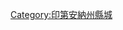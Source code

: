 {{Navbox
|name=印地安納州縣城
|title= [[印第安纳州]][[縣城]]
|state= {{{state|autocollapse}}}
|listclass = hlist
|list1= 按縣排序
粗體字為超過10萬人的縣城

* [[第開特 (印地安納州)|第開特]]
* '''[[韋恩堡|韋恩堡]]'''
* [[哥伦布 (印第安纳州)|哥伦布]]
* [[福勒 (印地安納州)|福勒]]
* [[哈特福德城 (印第安納州)|哈特福德城]]
* [[黎巴嫩 (印地安納州)|黎巴嫩]]
* [[納什維爾 (印地安納州)|納什維爾]]
* [[德爾菲 (印地安納州)|德爾菲]]
* [[洛根斯波特 (印地安納州)|洛根斯波特]]
* '''[[杰斐逊维尔 (印第安纳州)|杰斐逊维尔]]'''
* [[巴西城]]
* [[法兰克福 (印第安纳州)|法兰克福]]
* [[英吉利 (印地安納州)|英吉利]]
* [[華盛頓 (印地安納州)|華盛頓]]
* [[勞倫斯堡 (印地安納州)|勞倫斯堡]]
* [[格林斯堡 (印地安納州)|格林斯堡]]
* [[奧本 (印地安納州)|奧本]]
* '''[[蒙夕 (印地安納州)|蒙夕]]'''
* [[傑斯帕 (印地安納州)|傑斯帕]]
* '''[[戈申 (印地安納州)|戈申]]'''
* [[科納斯維爾 (印地安納州)|科納斯維爾]]
* [[新奧爾巴尼 (印地安納州)|新奧爾巴尼]]
* [[卡溫頓 (印地安納州)|卡溫頓]]
* [[布魯克維爾 (印地安納州)|布魯克維爾]]
* [[罗切斯特 (印第安纳州)|罗切斯特]]
* [[普林斯頓 (印地安納州)|普林斯頓]]
* [[馬里昂 (印地安納州)|馬里昂]]
* [[布盧姆菲爾德 (印地安納州)|布盧姆菲爾德]]
* '''[[諾布爾斯維爾 (印地安納州)|諾布爾斯維爾]]'''
* [[格林菲爾德 (印地安納州)|格林菲爾德]]
* [[科里登 (印第安纳州)|科里登]]
* '''[[丹維爾 (印地安納州)|丹維爾]]'''
* [[紐卡斯爾 (印第安納州)|紐卡斯爾]]
* [[科科莫 (印第安纳州)|科科莫]]
* [[亨廷顿 (印第安纳州)|亨廷顿]]
* [[布朗斯敦 (印地安納州)|布朗斯敦]]
* [[壬色列 (印地安納州)|壬色列]]
* [[波特蘭 (印地安納州)|波特蘭]]
* [[麥迪遜 (印地安納州)|麥迪遜]]
* [[弗農 (印地安納州)|弗農]]
* '''[[富蘭克林 (印地安納州)|富蘭克林]]'''
* [[萬塞訥 (印地安納州)|萬塞訥]]
* [[華沙 (印地安納州)|華沙]]
* [[拉格蘭奇 (印地安納州)|拉格蘭奇]]
* '''[[克朗波因特 (印地安納州)|克朗波因特]]'''
* '''[[拉波特 (印地安納州)|拉波特]]'''
* [[貝德福德 (印地安納州)|貝德福德]]
* '''[[安德森 (印地安納州)|安德森]]'''
* '''[[印第安納波利斯]]'''
* [[普利茅斯 (印地安納州)|普利茅斯]]
* [[肖爾斯 (印地安納州)|肖爾斯]]
* [[秘魯 (印地安納州)|秘魯]]
* '''[[布卢明顿 (印第安纳州)|布卢明顿]]'''
* [[克劳福兹维尔 (印第安纳州)|克劳福兹维尔]]
* [[馬丁斯維爾 (印地安納州)|馬丁斯維爾]]
* [[肯特蘭 (印地安納州)|肯特蘭]]
* [[阿尔比恩 (印第安纳州)|阿尔比恩]]
* [[賴辛森 (印地安納州)|賴辛森]]
* [[保利 (印地安納州)|保利]]
* [[斯潘塞 (印地安納州)|斯潘塞]]
* [[羅克維爾 (印地安納州)|羅克維爾]]
* [[特爾城 (印地安納州)|特爾城]]
* [[彼得斯堡 (印地安納州)|彼得斯堡]]
* '''[[瓦尔帕莱索 (印第安纳州)|瓦尔帕莱索]]'''
* [[弗農山 (印地安納州)|弗農山]]
* [[威纳马克 (印第安纳州)|威纳马克]]
* [[綠堡 (印地安納州)|格林堡]]
* [[温彻斯特 (印第安纳州)|温彻斯特]]
* [[凡爾賽 (印地安納州)|凡爾賽]]
* [[拉什維爾 (印地安納州)|拉什維爾]]
* '''[[南本德 (印第安纳州)|南本德]]'''
* [[斯科茨堡 (印地安納州)|斯科茨堡]]
* [[謝爾比維爾 (印地安納州)|謝爾比維爾]]
* [[羅克波特 (印地安納州)|羅克波特]]
* [[諾克斯 (印地安納州)|諾克斯]]
* [[安哥拉 (印地安納州)|安哥拉]]
* [[沙利文 (印地安納州)|沙利文]]
* [[韦韦]]
* '''[[拉法葉 (印第安纳州)|拉法葉]]'''
* [[蒂普頓 (印地安納州)|蒂普頓]]
* [[利柏提 (印地安納州)|利柏提]]
* '''[[埃文斯維爾 (印第安納州)|埃文斯維爾]]'''
* [[紐波特 (印地安納州)|紐波特]]
* '''[[特雷霍特]]'''
* [[沃巴什 (印地安納州)|沃巴什]]
* [[威廉波特 (印地安納州)|威廉波特]]
* [[布恩維爾 (印地安納州)|布恩維爾]]
* [[塞勒姆 (印地安納州)|塞勒姆]]
* [[里士满 (印第安纳州)|里士满]]
* [[布拉夫顿 (印第安纳州)|布拉夫顿]]
* [[蒙蒂塞洛 (印地安納州)|蒙蒂塞洛]]
* [[哥倫比亞城 (印地安納州)|哥倫比亞城]]
}}<noinclude>
{{collapsible option}}
[[Category:印第安納州縣城]]

</noinclude>